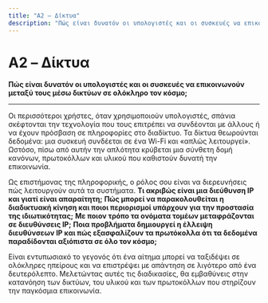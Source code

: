 ```yaml
---
title: "A2 – Δίκτυα"
description: "Πώς είναι δυνατόν οι υπολογιστές και οι συσκευές να επικοινωνούν μεταξύ τους μέσω δικτύων σε ολόκληρο τον κόσμο;"
---
```


# A2 – Δίκτυα

**Πώς είναι δυνατόν οι υπολογιστές και οι συσκευές να επικοινωνούν μεταξύ τους μέσω δικτύων σε ολόκληρο τον κόσμο;**

---

Οι περισσότεροι χρήστες, όταν χρησιμοποιούν υπολογιστές, σπάνια σκέφτονται την τεχνολογία που τους επιτρέπει να συνδέονται με άλλους ή να έχουν πρόσβαση σε πληροφορίες στο διαδίκτυο. Τα δίκτυα θεωρούνται δεδομένα: μια συσκευή συνδέεται σε ένα Wi-Fi και «απλώς λειτουργεί». Ωστόσο, πίσω από αυτήν την απλότητα κρύβεται μια σύνθετη δομή κανόνων, πρωτοκόλλων και υλικού που καθιστούν δυνατή την επικοινωνία.

Ως επιστήμονας της πληροφορικής, ο ρόλος σου είναι να διερευνήσεις πώς λειτουργούν αυτά τα συστήματα.
**Τι ακριβώς είναι μια διεύθυνση IP και γιατί είναι απαραίτητη;**
**Πώς μπορεί να παρακολουθείται η διαδικτυακή κίνηση και ποιοι περιορισμοί υπάρχουν για την προστασία της ιδιωτικότητας;**
**Με ποιον τρόπο τα ονόματα τομέων μεταφράζονται σε διευθύνσεις IP;**
**Ποια προβλήματα δημιουργεί η έλλειψη διευθύνσεων IP και πώς εξασφαλίζουν τα πρωτόκολλα ότι τα δεδομένα παραδίδονται αξιόπιστα σε όλο τον κόσμο;**

Είναι εντυπωσιακό το γεγονός ότι ένα αίτημα μπορεί να ταξιδέψει σε ολόκληρες ηπείρους και να επιστρέψει με απάντηση σε λιγότερο από ένα δευτερόλεπτο. Μελετώντας αυτές τις διαδικασίες, θα εμβαθύνεις στην κατανόηση των δικτύων, του υλικού και των πρωτοκόλλων που στηρίζουν την παγκόσμια επικοινωνία.
